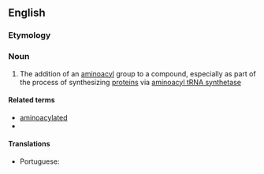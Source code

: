 ==English==

===Etymology===
{{af|en|amino-|acylation}}

===Noun===
{{en-noun}}

# {{lb|en|biochemistry}} The addition of an [[aminoacyl]] group to a compound, especially as part of the process of synthesizing [[protein]]s via [[aminoacyl tRNA synthetase]]

====Related terms====
* [[aminoacylated]]
* {{l|en|aminoacylate}}

====Translations====
{{trans-top|the addition of an aminoacyl group to a compound}}
* Portuguese: {{t|pt|aminoacilação|f}}
{{trans-mid}}
{{trans-bottom}}